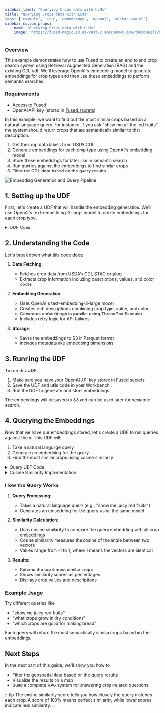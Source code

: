 ```yaml
---
sidebar_label: "Querying Crops data with LLMs"
title: "Querying Crops data with LLMs"
tags: ['example', 'rag', 'embeddings', 'openai', 'vector-search']
sidebar_custom_props:
    name: "Querying Crops data with LLMs"
    image: 'https://fused-magic.s3.us-west-2.amazonaws.com/thumbnails/udfs-staging/Fused_Logo.png'
---
```


### Overview
This example demonstrates how to use Fused to create an end to end crop search system using Retrieval Augmented Generation (RAG) and the existing CDL udf. We'll leverage OpenAI's embedding model to generate embeddings for crop types and then use these embeddings to perform semantic searches.

### Requirements
- [Access to Fused](/user-guide/login/)
- OpenAI API key (stored in [Fused secrets](/workbench/preferences/#secrets-management))


In this example, we want to find out the most similar crops based on a natural language query. For instance, if you ask "show me all the red fruits", the system should return crops that are semantically similar to that description.
1. Get the crop data labels from USDA CDL
2. Generate embeddings for each crop type using OpenAI's embedding model
3. Store these embeddings for later use in semantic search
4. Run queries against the embeddings to find similar crops
5. Filter the CDL data based on the query results

![Embedding Generation and Query Pipeline](/img/user-guide/examples/crop_search_rag/chart.png)


## 1. Setting up the UDF

First, let's create a UDF that will handle the embedding generation. We'll use OpenAI's text-embedding-3-large model to create embeddings for each crop type.

<details>
<summary>UDF Code</summary>

```python
@fused.udf
def udf():
    import pandas as pd
    import requests
    from openai import OpenAI
    
    api_key = fused.secrets["open_ai_key"]
    s3_path = "s3://fused-users/fused/misc/embedings/CDL_crop_name.parquet"
    
    # Fetch and process crop data
    print("Fetching USDA crop data...")
    response = requests.get("https://storage.googleapis.com/earthengine-stac/catalog/USDA/USDA_NASS_CDL.json")
    crops = response.json()["summaries"]["eo:bands"][0]["gee:classes"]
    df = pd.DataFrame(crops)
    
    # Generate embeddings
    client = OpenAI(api_key=api_key)
    df = generate_crop_embeddings(client, df)
    
    print(f"Saving embeddings to S3: {s3_path}")
    df.to_parquet(s3_path)
    return df

def get_embedding(client, text, retries=3, backoff_factor=2):
    for attempt in range(retries):
        try:
            response = client.embeddings.create(
                input=text, 
                model="text-embedding-3-large"
            )
            return response.data[0].embedding
        except Exception as e:
            if attempt < retries - 1:
                sleep_time = backoff_factor ** attempt
                print(f"Attempt {attempt+1} failed. Retrying in {sleep_time}s...")
                time.sleep(sleep_time)
            else:
                print(f"All attempts failed for text: {text[:50]}...")
                return [0.0] * 1536

def generate_crop_embeddings(client, df):
    from concurrent.futures import ThreadPoolExecutor
    import time
    
    # Create rich descriptions
    df['rich_description'] = df.apply(
        lambda row: f"Crop type: {row['description']}, Value: {row['value']}, Color code: {row['color']}", 
        axis=1
    )
    
    # Generate embeddings in parallel
    with ThreadPoolExecutor(max_workers=5) as executor:
        df['embedding'] = list(executor.map(
            lambda row: get_embedding(client, row), 
            df['rich_description']
        ))
    
    df['embedding_dimensions'] = df['embedding'].apply(len)
    print(f"Embedding dimensions: {df['embedding_dimensions'].iloc[0]}")
    
    return df
```
</details>



## 2. Understanding the Code

Let's break down what this code does:

1. **Data Fetching**:
   - Fetches crop data from USDA's CDL STAC catalog
   - Extracts crop information including descriptions, values, and color codes

2. **Embedding Generation**:
   - Uses OpenAI's text-embedding-3-large model
   - Creates rich descriptions combining crop type, value, and color
   - Generates embeddings in parallel using ThreadPoolExecutor
   - Includes retry logic for API failures

3. **Storage**:
   - Saves the embeddings to S3 in Parquet format
   - Includes metadata like embedding dimensions

## 3. Running the UDF

To run this UDF:

1. Make sure you have your OpenAI API key stored in Fused secrets
2. Save the UDF and utils code in your Workbench
3. Run the UDF to generate and store embeddings

The embeddings will be saved to S3 and can be used later for semantic search.

## 4. Querying the Embeddings

Now that we have our embeddings stored, let's create a UDF to run queries against them. This UDF will:
1. Take a natural language query
2. Generate an embedding for the query
3. Find the most similar crops using cosine similarity

<details>
<summary>Query UDF Code</summary>

```python
@fused.udf
def udf(query: str = "show me juicy red fruits"):
    import pandas as pd
    from openai import OpenAI 
    import utils 
    from utils import cosine_similarity

    df_crops = pd.read_parquet("s3://fused-users/fused/misc/embedings/CDL_crop_name.parquet")

    api_key = fused.secrets["open_ai_key"]
    print(f"embedding for query: '{query}'")
    client = OpenAI(api_key=api_key)
    response = client.embeddings.create(
        input=query,
        model="text-embedding-3-large"
    )
    query_embedding = response.data[0].embedding
    
    df_crops['similarity'] = df_crops['embedding'].apply(
        lambda embedding: cosine_similarity(query_embedding, embedding)
    )
    
    results = df_crops.sort_values('similarity', ascending=False).head(5)
    results['similarity'] = results['similarity'].apply(lambda x: f"{x:.2%}")
    print(results[['value', 'description']])
    
    return results
```
</details>

<details>
<summary>Cosine Similarity Implementation</summary>

```python
def cosine_similarity(a, b):
    dot_product = sum(x*y for x, y in zip(a, b))
    norm_a = sum(x*x for x in a)**0.5
    norm_b = sum(y*y for y in b)**0.5
    return dot_product / (norm_a * norm_b)
```
</details>

### How the Query Works

1. **Query Processing**:
   - Takes a natural language query (e.g., "show me juicy red fruits")
   - Generates an embedding for the query using the same model

2. **Similarity Calculation**:
   - Uses cosine similarity to compare the query embedding with all crop embeddings
   - Cosine similarity measures the cosine of the angle between two vectors
   - Values range from -1 to 1, where 1 means the vectors are identical

3. **Results**:
   - Returns the top 5 most similar crops
   - Shows similarity scores as percentages
   - Displays crop values and descriptions

### Example Usage

Try different queries like:
- "show me juicy red fruits"
- "what crops grow in dry conditions"
- "which crops are good for making bread"

Each query will return the most semantically similar crops based on the embeddings.

## Next Steps

In the next part of this guide, we'll show you how to:
- Filter the geospatial data based on the query results
- Visualize the results on a map
- Build a complete RAG system for answering crop-related questions

:::tip
The cosine similarity score tells you how closely the query matches each crop. A score of 100% means perfect similarity, while lower scores indicate less similarity.
::: 